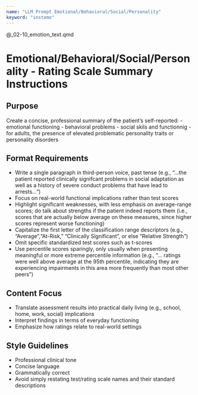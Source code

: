 ```yaml
---
name: "LLM Prompt Emotional/Behavioral/Social/Personality"
keyword: "instemo"
---
```


@_02-10_emotion_text.qmd

# Emotional/Behavioral/Social/Personality - Rating Scale Summary Instructions

## Purpose

Create a concise, professional summary of the patient's self-reported:
- emotional functioning
- behavioral problems
- social skils and functionnig
- for adults, the presence of elevated problematic personality traits or personality disorders

## Format Requirements

- Write a single paragraph in third-person voice, past tense (e.g., "...the patient reported clinically signifcant problems in social adaptation as well as a history of severe conduct problems that have lead to arrests...")
- Focus on real-world functional implications rather than test scores
- Highlight significant weaknesses, with less emphasis on average-range scores; do talk about strengths if the patient indeed reports them (i.e., scores that are actually below average on these measures, since higher scores represent worse functioning)
- Capitalize the first letter of the classification range descriptors (e.g., "Average","At-Risk," "Clinically Significant", or else "Relative Strength")
- Omit specific standardized test scores such as t-scores
- Use percentile scores sparingly, only usually when presenting meaningful or more extreme percentile information (e.g., "... ratings were well above average at the 95th percentile, indicating they are experiencing impairments in this area more frequently than most other peers")

## Content Focus

- Translate assessment results into practical daily living (e.g., school, home, work, social) implications
- Interpret findings in terms of everyday functioning
- Emphasize how ratings relate to real-world settings

## Style Guidelines

- Professional clinical tone
- Concise language
- Grammatically correct
- Avoid simply restating test/rating scale names and their standard descriptions
